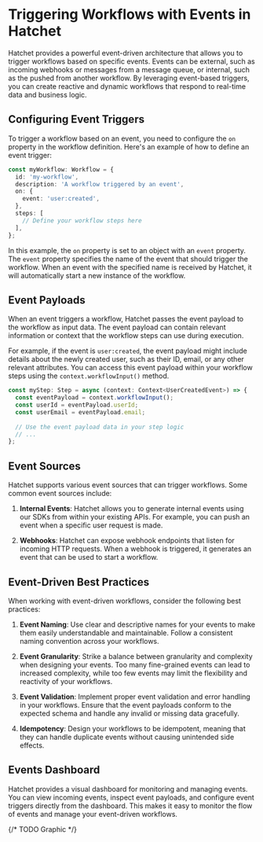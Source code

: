 # Triggering Workflows with Events in Hatchet

Hatchet provides a powerful event-driven architecture that allows you to trigger workflows based on specific events. Events can be external, such as incoming webhooks or messages from a message queue, or internal, such as the pushed from another workflow. By leveraging event-based triggers, you can create reactive and dynamic workflows that respond to real-time data and business logic.

## Configuring Event Triggers

To trigger a workflow based on an event, you need to configure the `on` property in the workflow definition. Here's an example of how to define an event trigger:

```typescript
const myWorkflow: Workflow = {
  id: 'my-workflow',
  description: 'A workflow triggered by an event',
  on: {
    event: 'user:created',
  },
  steps: [
    // Define your workflow steps here
  ],
};
```

In this example, the `on` property is set to an object with an `event` property. The `event` property specifies the name of the event that should trigger the workflow. When an event with the specified name is received by Hatchet, it will automatically start a new instance of the workflow.

## Event Payloads

When an event triggers a workflow, Hatchet passes the event payload to the workflow as input data. The event payload can contain relevant information or context that the workflow steps can use during execution.

For example, if the event is `user:created`, the event payload might include details about the newly created user, such as their ID, email, or any other relevant attributes. You can access this event payload within your workflow steps using the `context.workflowInput()` method.

```typescript
const myStep: Step = async (context: Context<UserCreatedEvent>) => {
  const eventPayload = context.workflowInput();
  const userId = eventPayload.userId;
  const userEmail = eventPayload.email;
  
  // Use the event payload data in your step logic
  // ...
};
```

## Event Sources

Hatchet supports various event sources that can trigger workflows. Some common event sources include:

1. **Internal Events**: Hatchet allows you to generate internal events using our SDKs from within your existing APIs. For example, you can push an event when a specific user request is made.

2. **Webhooks**: Hatchet can expose webhook endpoints that listen for incoming HTTP requests. When a webhook is triggered, it generates an event that can be used to start a workflow.

## Event-Driven Best Practices

When working with event-driven workflows, consider the following best practices:

1. **Event Naming**: Use clear and descriptive names for your events to make them easily understandable and maintainable. Follow a consistent naming convention across your workflows.

2. **Event Granularity**: Strike a balance between granularity and complexity when designing your events. Too many fine-grained events can lead to increased complexity, while too few events may limit the flexibility and reactivity of your workflows.

3. **Event Validation**: Implement proper event validation and error handling in your workflows. Ensure that the event payloads conform to the expected schema and handle any invalid or missing data gracefully.

4. **Idempotency**: Design your workflows to be idempotent, meaning that they can handle duplicate events without causing unintended side effects.

## Events Dashboard

Hatchet provides a visual dashboard for monitoring and managing events. You can view incoming events, inspect event payloads, and configure event triggers directly from the dashboard. This makes it easy to monitor the flow of events and manage your event-driven workflows.

{/* TODO Graphic */}
